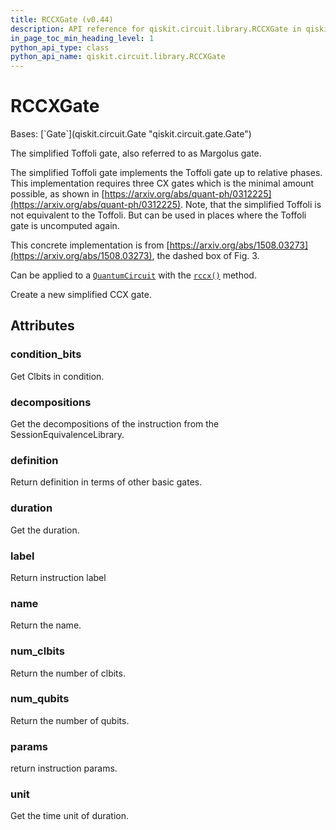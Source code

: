 ```yaml
---
title: RCCXGate (v0.44)
description: API reference for qiskit.circuit.library.RCCXGate in qiskit v0.44
in_page_toc_min_heading_level: 1
python_api_type: class
python_api_name: qiskit.circuit.library.RCCXGate
---
```


# RCCXGate

<Class id="qiskit.circuit.library.RCCXGate" isDedicatedPage={true} github="https://github.com/qiskit/qiskit/tree/stable/0.25/qiskit/circuit/library/standard_gates/x.py" signature="qiskit.circuit.library.RCCXGate(label=None)" modifiers="class">
  Bases: [`Gate`](qiskit.circuit.Gate "qiskit.circuit.gate.Gate")

  The simplified Toffoli gate, also referred to as Margolus gate.

  The simplified Toffoli gate implements the Toffoli gate up to relative phases. This implementation requires three CX gates which is the minimal amount possible, as shown in [https://arxiv.org/abs/quant-ph/0312225](https://arxiv.org/abs/quant-ph/0312225). Note, that the simplified Toffoli is not equivalent to the Toffoli. But can be used in places where the Toffoli gate is uncomputed again.

  This concrete implementation is from [https://arxiv.org/abs/1508.03273](https://arxiv.org/abs/1508.03273), the dashed box of Fig. 3.

  Can be applied to a [`QuantumCircuit`](qiskit.circuit.QuantumCircuit "qiskit.circuit.QuantumCircuit") with the [`rccx()`](qiskit.circuit.QuantumCircuit#rccx "qiskit.circuit.QuantumCircuit.rccx") method.

  Create a new simplified CCX gate.

  ## Attributes

  ### condition\_bits

  <Attribute id="qiskit.circuit.library.RCCXGate.condition_bits">
    Get Clbits in condition.
  </Attribute>

  ### decompositions

  <Attribute id="qiskit.circuit.library.RCCXGate.decompositions">
    Get the decompositions of the instruction from the SessionEquivalenceLibrary.
  </Attribute>

  ### definition

  <Attribute id="qiskit.circuit.library.RCCXGate.definition">
    Return definition in terms of other basic gates.
  </Attribute>

  ### duration

  <Attribute id="qiskit.circuit.library.RCCXGate.duration">
    Get the duration.
  </Attribute>

  ### label

  <Attribute id="qiskit.circuit.library.RCCXGate.label">
    Return instruction label
  </Attribute>

  ### name

  <Attribute id="qiskit.circuit.library.RCCXGate.name">
    Return the name.
  </Attribute>

  ### num\_clbits

  <Attribute id="qiskit.circuit.library.RCCXGate.num_clbits">
    Return the number of clbits.
  </Attribute>

  ### num\_qubits

  <Attribute id="qiskit.circuit.library.RCCXGate.num_qubits">
    Return the number of qubits.
  </Attribute>

  ### params

  <Attribute id="qiskit.circuit.library.RCCXGate.params">
    return instruction params.
  </Attribute>

  ### unit

  <Attribute id="qiskit.circuit.library.RCCXGate.unit">
    Get the time unit of duration.
  </Attribute>
</Class>

